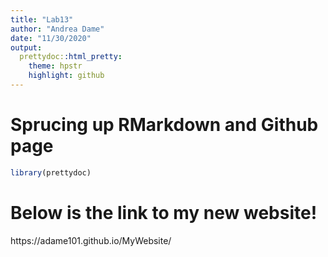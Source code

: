 ```yaml
---
title: "Lab13"
author: "Andrea Dame"
date: "11/30/2020"
output:
  prettydoc::html_pretty:
    theme: hpstr
    highlight: github
---
```

# Sprucing up RMarkdown and Github page 
```r
library(prettydoc)
```

# Below is the link to my new website!

https://adame101.github.io/MyWebsite/